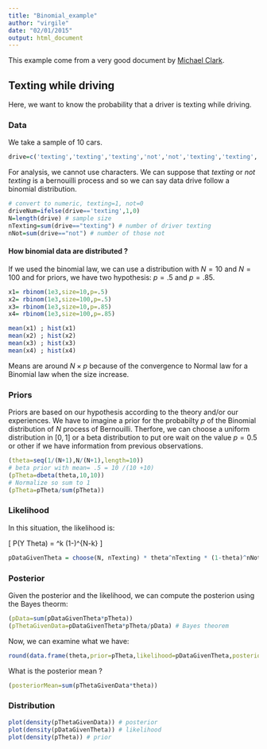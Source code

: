 ```yaml
---
title: "Binomial_example"
author: "virgile"
date: "02/01/2015"
output: html_document
---
```


This example come from a very good document by [Michael Clark](http://www3.nd.edu/~mclark19/).

## Texting while driving

Here, we want to know the probability that a driver is texting while driving.

### Data

We take a sample of 10 cars.

```r
drive=c('texting','texting','texting','not','not','texting','texting','not','not','texting')
```

For analysis, we cannot use characters. We can suppose that *texting* or *not texting* is a bernouilli process and so we can say data drive follow a binomial distribution.

```r
# convert to numeric, texting=1, not=0
driveNum=ifelse(drive=='texting',1,0)
N=length(drive) # sample size
nTexting=sum(drive=="texting") # number of driver texting
nNot=sum(drive=="not") # number of those not
```

#### How binomial data are distributed ?

If we used the binomial law, we can use a distribution with $N=10$ and $N=100$ and for priors, we have two hypothesis: $p=.5$ and $p=.85$.

```r
x1= rbinom(1e3,size=10,p=.5)
x2= rbinom(1e3,size=100,p=.5)
x3= rbinom(1e3,size=10,p=.85)
x4= rbinom(1e3,size=100,p=.85)

mean(x1) ; hist(x1)
mean(x2) ; hist(x2)
mean(x3) ; hist(x3)
mean(x4) ; hist(x4)
```

Means are around $N \times p$ because of the convergence to Normal law for a Binomial law when the size increase.

### Priors

Priors are based on our hypothesis according to the theory and/or our experiences. We have to imagine a prior for the probabilty $p$ of the Binomial distribution of $N$ process of Bernouilli. Therfore, we can choose a uniform distribution in $[0,1]$ or a beta distribution to put ore wait on the value $p=0.5$ or other if we have information from previous observations.

```r
(theta=seq(1/(N+1),N/(N+1),length=10))
# beta prior with mean= .5 = 10 /(10 +10)
(pTheta=dbeta(theta,10,10))
# Normalize so sum to 1
(pTheta=pTheta/sum(pTheta))
```

### Likelihood

In this situation, the likelihood is:

\[
P(Y \vert Theta) = \binom{N}{k} \theta^k (1-\theta)^{N-k}
\]

```r
pDataGivenTheta = choose(N, nTexting) * theta^nTexting * (1-theta)^nNot
```

### Posterior

Given the posterior and the likelihood, we can compute the posterion using the Bayes theorm:

```r
(pData=sum(pDataGivenTheta*pTheta))
(pThetaGivenData=pDataGivenTheta*pTheta/pData) # Bayes theorem
```


Now, we can examine what we have:

```r
round(data.frame(theta,prior=pTheta,likelihood=pDataGivenTheta,posterior=pThetaGivenData),3)
```

What is the posterior mean ?

```r
(posteriorMean=sum(pThetaGivenData*theta))
```


### Distribution

```r
plot(density(pThetaGivenData)) # posterior
plot(density(pDataGivenTheta)) # likelihood
plot(density(pTheta)) # prior
```




